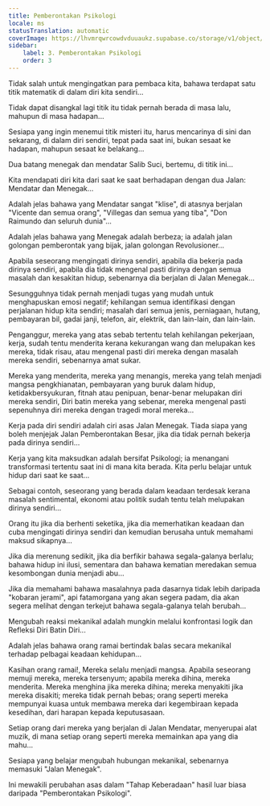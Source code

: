 ```yaml
---
title: Pemberontakan Psikologi
locale: ms
statusTranslation: automatic
coverImage: https://lhvmrqwrcowdvduuaukz.supabase.co/storage/v1/object/public/strapi-uploads/small_cover-tratado-de-psicologia-revolucionaria.webp-5e15e1cec4e0ebebcde5d7fc7565d8fd.webp
sidebar:
    label: 3. Pemberontakan Psikologi
    order: 3
---
```

Tidak salah untuk mengingatkan para pembaca kita, bahawa terdapat satu titik matematik di dalam diri kita sendiri...

Tidak dapat disangkal lagi titik itu tidak pernah berada di masa lalu, mahupun di masa hadapan...

Sesiapa yang ingin menemui titik misteri itu, harus mencarinya di sini dan sekarang, di dalam diri sendiri, tepat pada saat ini, bukan sesaat ke hadapan, mahupun sesaat ke belakang...

Dua batang menegak dan mendatar Salib Suci, bertemu, di titik ini...

Kita mendapati diri kita dari saat ke saat berhadapan dengan dua Jalan: Mendatar dan Menegak...

Adalah jelas bahawa yang Mendatar sangat "klise", di atasnya berjalan "Vicente dan semua orang", "Villegas dan semua yang tiba", "Don Raimundo dan seluruh dunia"...

Adalah jelas bahawa yang Menegak adalah berbeza; ia adalah jalan golongan pemberontak yang bijak, jalan golongan Revolusioner...

Apabila seseorang mengingati dirinya sendiri, apabila dia bekerja pada dirinya sendiri, apabila dia tidak mengenal pasti dirinya dengan semua masalah dan kesakitan hidup, sebenarnya dia berjalan di Jalan Menegak...

Sesungguhnya tidak pernah menjadi tugas yang mudah untuk menghapuskan emosi negatif; kehilangan semua identifikasi dengan perjalanan hidup kita sendiri; masalah dari semua jenis, perniagaan, hutang, pembayaran bil, gadai janji, telefon, air, elektrik, dan lain-lain, dan lain-lain.

Penganggur, mereka yang atas sebab tertentu telah kehilangan pekerjaan, kerja, sudah tentu menderita kerana kekurangan wang dan melupakan kes mereka, tidak risau, atau mengenal pasti diri mereka dengan masalah mereka sendiri, sebenarnya amat sukar.

Mereka yang menderita, mereka yang menangis, mereka yang telah menjadi mangsa pengkhianatan, pembayaran yang buruk dalam hidup, ketidakbersyukuran, fitnah atau penipuan, benar-benar melupakan diri mereka sendiri, Diri batin mereka yang sebenar, mereka mengenal pasti sepenuhnya diri mereka dengan tragedi moral mereka...

Kerja pada diri sendiri adalah ciri asas Jalan Menegak. Tiada siapa yang boleh menjejak Jalan Pemberontakan Besar, jika dia tidak pernah bekerja pada dirinya sendiri...

Kerja yang kita maksudkan adalah bersifat Psikologi; ia menangani transformasi tertentu saat ini di mana kita berada. Kita perlu belajar untuk hidup dari saat ke saat...

Sebagai contoh, seseorang yang berada dalam keadaan terdesak kerana masalah sentimental, ekonomi atau politik sudah tentu telah melupakan dirinya sendiri...

Orang itu jika dia berhenti seketika, jika dia memerhatikan keadaan dan cuba mengingati dirinya sendiri dan kemudian berusaha untuk memahami maksud sikapnya...

Jika dia merenung sedikit, jika dia berfikir bahawa segala-galanya berlalu; bahawa hidup ini ilusi, sementara dan bahawa kematian meredakan semua kesombongan dunia menjadi abu...

Jika dia memahami bahawa masalahnya pada dasarnya tidak lebih daripada "kobaran jerami", api fatamorgana yang akan segera padam, dia akan segera melihat dengan terkejut bahawa segala-galanya telah berubah...

Mengubah reaksi mekanikal adalah mungkin melalui konfrontasi logik dan Refleksi Diri Batin Diri...

Adalah jelas bahawa orang ramai bertindak balas secara mekanikal terhadap pelbagai keadaan kehidupan...

Kasihan orang ramai!, Mereka selalu menjadi mangsa. Apabila seseorang memuji mereka, mereka tersenyum; apabila mereka dihina, mereka menderita. Mereka menghina jika mereka dihina; mereka menyakiti jika mereka disakiti; mereka tidak pernah bebas; orang seperti mereka mempunyai kuasa untuk membawa mereka dari kegembiraan kepada kesedihan, dari harapan kepada keputusasaan.

Setiap orang dari mereka yang berjalan di Jalan Mendatar, menyerupai alat muzik, di mana setiap orang seperti mereka memainkan apa yang dia mahu...

Sesiapa yang belajar mengubah hubungan mekanikal, sebenarnya memasuki "Jalan Menegak".

Ini mewakili perubahan asas dalam "Tahap Keberadaan" hasil luar biasa daripada "Pemberontakan Psikologi".

